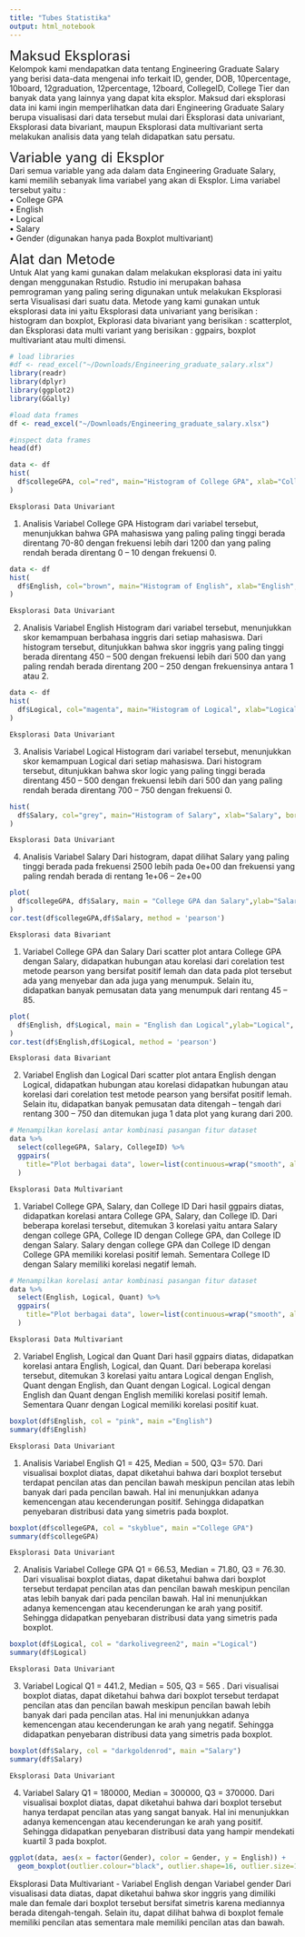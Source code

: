 ```yaml
---
title: "Tubes Statistika"
output: html_notebook
---
```





<font size="5"> Maksud Eksplorasi </font><br/>
Kelompok kami mendapatkan data tentang Engineering Graduate Salary yang berisi data-data mengenai info terkait ID, gender, DOB, 10percentage, 10board, 12graduation, 12percentage, 12board, CollegeID, College Tier dan banyak data yang lainnya yang dapat kita eksplor. Maksud dari eksplorasi data ini kami ingin memperlihatkan data dari Engineering Graduate Salary berupa visualisasi dari data tersebut mulai dari Eksplorasi data univariant, Eksplorasi data bivariant, maupun Eksplorasi data multivariant serta melakukan analisis data yang telah didapatkan satu persatu. 


<font size="5"> Variable yang di Eksplor </font><br/>
Dari semua variable yang ada dalam data Engineering Graduate Salary, kami memilih sebanyak lima variabel yang akan di Eksplor. Lima variabel tersebut yaitu :  
•	College GPA <br/>
•	English <br/>
•	Logical <br/>
•	Salary <br/>
•	Gender (digunakan hanya pada Boxplot multivariant)


<font size="5"> Alat dan Metode </font><br/>
Untuk Alat yang kami gunakan dalam melakukan eksplorasi data ini yaitu dengan menggunakan Rstudio. Rstudio ini merupakan bahasa pemrograman yang paling sering digunakan untuk melakukan Eksplorasi serta Visualisasi dari suatu data. Metode yang kami gunakan untuk eksplorasi data ini yaitu Eksplorasi data univariant yang berisikan : histogram dan boxplot, Ekplorasi data bivariant yang berisikan : scatterplot, dan Eksplorasi data multi variant yang berisikan : ggpairs, boxplot multivariant atau multi dimensi.



```r
# load libraries
#df <- read_excel("~/Downloads/Engineering_graduate_salary.xlsx")
library(readr)
library(dplyr)
library(ggplot2)
library(GGally)
```

```r
#load data frames
df <- read_excel("~/Downloads/Engineering_graduate_salary.xlsx")
```

```r
#inspect data frames
head(df)
```

```r
data <- df
hist(
  df$collegeGPA, col="red", main="Histogram of College GPA", xlab="College GPA", border="black"
)

```
    Eksplorasi Data Univariant
1.	Analisis Variabel College GPA
Histogram dari variabel tersebut, menunjukkan bahwa GPA mahasiswa yang paling paling tinggi berada direntang 70-80 dengan frekuensi lebih dari 1200 dan yang paling rendah berada direntang 0 – 10 dengan frekuensi 0. 



```r
data <- df
hist(
  df$English, col="brown", main="Histogram of English", xlab="English", border="black"
)
```
    Eksplorasi Data Univariant
2.	Analisis Variabel English
Histogram dari variabel tersebut, menunjukkan skor kemampuan berbahasa inggris dari setiap mahasiswa. Dari histogram tersebut, ditunjukkan bahwa skor inggris yang  paling tinggi berada direntang 450 – 500 dengan frekuensi lebih dari 500 dan yang paling rendah berada direntang 200 – 250 dengan frekuensinya antara 1 atau 2. 


```r
data <- df
hist(
  df$Logical, col="magenta", main="Histogram of Logical", xlab="Logical", border="black"
)
```
    Eksplorasi Data Univariant
3.	Analisis Variabel Logical
Histogram dari variabel tersebut, menunjukkan skor kemampuan Logical dari setiap mahasiswa. Dari histogram tersebut, ditunjukkan bahwa skor logic yang paling tinggi berada direntang 450 – 500 dengan frekuensi lebih dari 500 dan  yang paling rendah berada direntang 700 – 750 dengan frekuensi 0.


```r
hist(
  df$Salary, col="grey", main="Histogram of Salary", xlab="Salary", border="black"
)
```
    Eksplorasi Data Univariant
4.	Analisis Variabel Salary
Dari histogram, dapat dilihat Salary yang paling tinggi berada pada frekuensi 2500 lebih pada 0e+00 dan frekuensi yang paling rendah berada di rentang 1e+06 – 2e+00 


```r
plot(
  df$collegeGPA, df$Salary, main = "College GPA dan Salary",ylab="Salary", xlab="College GPA", col="lightblue"
)
cor.test(df$collegeGPA,df$Salary, method = 'pearson')
```
    Eksplorasi data Bivariant
1.	Variabel College GPA dan Salary
Dari scatter plot antara College GPA dengan Salary, didapatkan hubungan atau korelasi dari corelation test metode pearson yang bersifat positif lemah dan data pada plot tersebut ada yang menyebar dan ada juga yang menumpuk. Selain itu, didapatkan banyak pemusatan data yang menumpuk dari rentang 45 – 85.




```r
plot(
  df$English, df$Logical, main = "English dan Logical",ylab="Logical", xlab="English", col="coral2"
)
cor.test(df$English,df$Logical, method = 'pearson')
```
    Eksplorasi data Bivariant
2.	Variabel English dan Logical 
Dari scatter plot antara English dengan Logical, didapatkan hubungan atau korelasi didapatkan hubungan atau korelasi dari corelation test metode pearson yang bersifat positif lemah. Selain itu, didapatkan banyak pemusatan data ditengah – tengah dari rentang 300 – 750 dan ditemukan juga 1 data plot yang kurang dari 200.



```r
# Menampilkan korelasi antar kombinasi pasangan fitur dataset
data %>%
  select(collegeGPA, Salary, CollegeID) %>%
  ggpairs(
    title="Plot berbagai data", lower=list(continuous=wrap("smooth", alpha= 0.3, size=0.1))
  )
```
    Eksplorasi Data Multivariant
1.	Variabel College GPA, Salary, dan College ID
Dari hasil ggpairs diatas, didapatkan korelasi antara College GPA, Salary, dan College ID. Dari beberapa korelasi tersebut, ditemukan 3 korelasi yaitu antara Salary dengan college GPA, College ID dengan College GPA, dan College ID dengan Salary. Salary dengan college GPA dan College ID dengan College GPA memiliki korelasi positif lemah. Sementara College ID dengan Salary memiliki korelasi negatif lemah.



```r
# Menampilkan korelasi antar kombinasi pasangan fitur dataset
data %>%
  select(English, Logical, Quant) %>%
  ggpairs(
    title="Plot berbagai data", lower=list(continuous=wrap("smooth", alpha= 0.3, size=0.1))
  )
```
    Eksplorasi Data Multivariant
2.	Variabel English, Logical dan Quant
Dari hasil ggpairs diatas, didapatkan korelasi antara English, Logical, dan Quant. Dari beberapa korelasi tersebut, ditemukan 3 korelasi yaitu antara Logical dengan English, Quant dengan English, dan Quant dengan Logical. Logical dengan English dan Quant dengan English memiliki korelasi positif lemah. Sementara Quanr dengan Logical memiliki korelasi positif kuat.



```r
boxplot(df$English, col = "pink", main ="English")
summary(df$English)
```
    Eksplorasi Data Univariant
1.	Analisis Variabel English
Q1 = 425, Median = 500, Q3= 570. Dari visualisai boxplot diatas, dapat diketahui bahwa dari boxplot tersebut terdapat pencilan atas dan pencilan bawah meskipun pencilan atas lebih banyak dari pada pencilan bawah. Hal ini menunjukkan adanya kemencengan atau kecenderungan positif. Sehingga didapatkan penyebaran distribusi data yang simetris pada boxplot.



```r
boxplot(df$collegeGPA, col = "skyblue", main ="College GPA")
summary(df$collegeGPA)
```
    Eksplorasi Data Univariant
2.	Analisis Variabel College GPA
Q1 = 66.53, Median = 71.80, Q3 = 76.30. Dari visualisai boxplot diatas, dapat diketahui bahwa dari boxplot tersebut terdapat pencilan atas dan pencilan bawah meskipun pencilan atas lebih banyak dari pada pencilan bawah. Hal ini menunjukkan adanya kemencengan atau kecenderungan ke arah yang positif. Sehingga didapatkan penyebaran distribusi data yang simetris pada boxplot.



```r
boxplot(df$Logical, col = "darkolivegreen2", main ="Logical")
summary(df$Logical)
```
    Eksplorasi Data Univariant
3.	Variabel Logical
Q1 = 441.2, Median = 505, Q3 = 565 . Dari visualisai boxplot diatas, dapat diketahui bahwa dari boxplot tersebut terdapat pencilan atas dan pencilan bawah meskipun pencilan bawah lebih banyak dari pada pencilan atas. Hal ini menunjukkan adanya kemencengan atau kecenderungan ke arah yang negatif. Sehingga didapatkan penyebaran distribusi data yang simetris pada boxplot.



```r
boxplot(df$Salary, col = "darkgoldenrod", main ="Salary")
summary(df$Salary)
```
    Eksplorasi Data Univariant
4.	Variabel Salary
Q1 = 180000, Median = 300000, Q3 = 370000. Dari visualisai boxplot diatas, dapat diketahui bahwa dari boxplot tersebut hanya terdapat pencilan atas yang sangat banyak. Hal ini menunjukkan adanya kemencengan atau kecenderungan ke arah yang positif. Sehingga didapatkan penyebaran distribusi data yang hampir mendekati kuartil 3 pada boxplot.



```r
ggplot(data, aes(x = factor(Gender), color = Gender, y = English)) +
  geom_boxplot(outlier.colour="black", outlier.shape=16, outlier.size=1, notch=FALSE) 
```
  Eksplorasi Data Multivariant
-	Variabel English dengan Variabel gender
Dari visualisasi data diatas, dapat diketahui bahwa skor inggris yang dimiliki male dan female dari boxplot tersebut bersifat simetris karena mediannya berada ditengah-tengah. Selain itu, dapat dilihat bahwa di boxplot female memiliki pencilan atas sementara male memiliki pencilan atas dan bawah.







